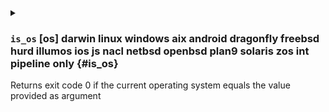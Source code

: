 

<details className="config-field -function" data-expandable="false">
<summary>

### `is_os` <span className="config-field-type">[os]</span> <span className="config-field-enum"><span>darwin linux windows aix android dragonfly freebsd hurd illumos ios js nacl netbsd openbsd plan9 solaris zos</span></span> <span className="config-field-default -return">int</span> <span className="config-field-required" data-required="false">pipeline only</span>  {#is_os}

Returns exit code 0 if the current operating system equals the value provided as argument

</summary>



</details>
